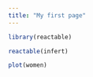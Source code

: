 ```yaml
---
title: "My first page"
---
```



```r
library(reactable)
```


```r
reactable(infert)
```

```r
plot(women)
```

